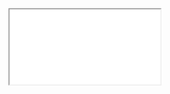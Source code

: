   <div>
    <iframe
      src={`https://dune.com/embeds/3793075/6376888?param_col_t6c1ea=${ParamCol}&param_value_t6c1ea=${ParamValue}&table_name_t6c1ea=${tableName}&table_schema_t6c1ea=${tableSchema}`}
      style={{ width: '100%', height: '500px', border: 'none', marginTop: '10px' }}
    />
  </div>
);

